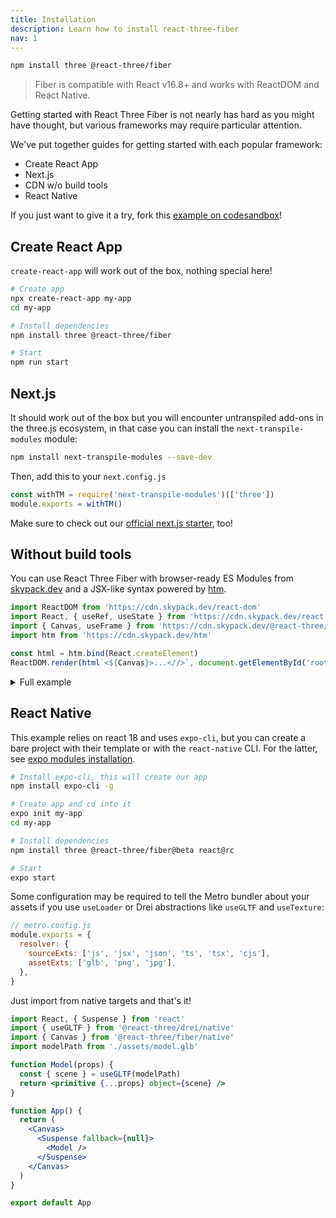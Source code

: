 ```yaml
---
title: Installation
description: Learn how to install react-three-fiber
nav: 1
---
```


```bash
npm install three @react-three/fiber
```

> Fiber is compatible with React v16.8+ and works with ReactDOM and React Native.

Getting started with React Three Fiber is not nearly has hard as you might have thought, but various frameworks may require particular attention.

We've put together guides for getting started with each popular framework:

- Create React App
- Next.js
- CDN w/o build tools
- React Native

If you just want to give it a try, fork this [example on codesandbox](https://codesandbox.io/s/rrppl0y8l4?file=/src/App.js)!

## Create React App

`create-react-app` will work out of the box, nothing special here!

```bash
# Create app
npx create-react-app my-app
cd my-app

# Install dependencies
npm install three @react-three/fiber

# Start
npm run start
```

## Next.js

It should work out of the box but you will encounter untranspiled add-ons in the three.js ecosystem, in that case you can install the `next-transpile-modules` module:

```bash
npm install next-transpile-modules --save-dev
```

Then, add this to your `next.config.js`

```js
const withTM = require('next-transpile-modules')(['three'])
module.exports = withTM()
```

Make sure to check out our [official next.js starter](https://github.com/pmndrs/react-three-next), too!

## Without build tools

You can use React Three Fiber with browser-ready ES Modules from [skypack.dev](https://skypack.dev) and a JSX-like syntax powered by [htm](https://github.com/developit/htm).

```jsx
import ReactDOM from 'https://cdn.skypack.dev/react-dom'
import React, { useRef, useState } from 'https://cdn.skypack.dev/react'
import { Canvas, useFrame } from 'https://cdn.skypack.dev/@react-three/fiber'
import htm from 'https://cdn.skypack.dev/htm'

const html = htm.bind(React.createElement)
ReactDOM.render(html`<${Canvas}>...<//>`, document.getElementById('root'))
```

<details>
<summary>Full example</summary>

```jsx
import ReactDOM from 'https://cdn.skypack.dev/react-dom'
import React, { useRef, useState } from 'https://cdn.skypack.dev/react'
import { Canvas, useFrame } from 'https://cdn.skypack.dev/@react-three/fiber'
import htm from 'https://cdn.skypack.dev/htm'

const html = htm.bind(React.createElement)

function Box(props) {
  const mesh = useRef()
  const [hovered, setHover] = useState(false)
  const [active, setActive] = useState(false)
  useFrame(() => (mesh.current.rotation.x = mesh.current.rotation.y += 0.01))
  return html` <mesh
    ...${props}
    ref=${mesh}
    scale=${active ? 1.5 : 1}
    onClick=${() => setActive(!active)}
    onPointerOver=${() => setHover(true)}
    onPointerOut=${() => setHover(false)}
  >
    <boxGeometry args=${[1, 1, 1]} />
    <meshStandardMaterial color=${hovered ? 'hotpink' : 'orange'} />
  </mesh>`
}

ReactDOM.render(
  html` <${Canvas}>
    <ambientLight />
    <pointLight position=${[10, 10, 10]} />
    <${Box} position=${[-1.2, 0, 0]} />
    <${Box} position=${[1.2, 0, 0]} />
  <//>`,
  document.getElementById('root'),
)
```

</details>

## React Native

This example relies on react 18 and uses `expo-cli`, but you can create a bare project with their template or with the `react-native` CLI. For the latter, see [expo modules installation](https://docs.expo.dev/bare/installing-expo-modules).

```bash
# Install expo-cli, this will create our app
npm install expo-cli -g

# Create app and cd into it
expo init my-app
cd my-app

# Install dependencies
npm install three @react-three/fiber@beta react@rc

# Start
expo start
```

Some configuration may be required to tell the Metro bundler about your assets if you use `useLoader` or Drei abstractions like `useGLTF` and `useTexture`:

```js
// metro.config.js
module.exports = {
  resolver: {
    sourceExts: ['js', 'jsx', 'json', 'ts', 'tsx', 'cjs'],
    assetExts: ['glb', 'png', 'jpg'],
  },
}
```

Just import from native targets and that's it!

```jsx
import React, { Suspense } from 'react'
import { useGLTF } from '@react-three/drei/native'
import { Canvas } from '@react-three/fiber/native'
import modelPath from './assets/model.glb'

function Model(props) {
  const { scene } = useGLTF(modelPath)
  return <primitive {...props} object={scene} />
}

function App() {
  return (
    <Canvas>
      <Suspense fallback={null}>
        <Model />
      </Suspense>
    </Canvas>
  )
}

export default App
```
